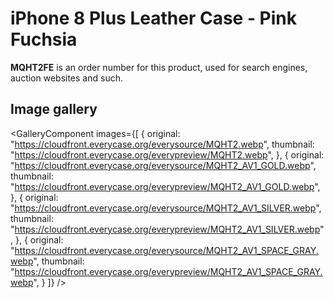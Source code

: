 
# iPhone 8 Plus Leather Case - Pink Fuchsia

<Callout type='info' emoji='👉🏻'>**MQHT2FE** is an order number for this product, used for search engines, auction websites and such.</Callout>

## Image gallery

<GalleryComponent
    images={[
      {
        original: "https://cloudfront.everycase.org/everysource/MQHT2.webp",
        thumbnail: "https://cloudfront.everycase.org/everypreview/MQHT2.webp",
      },
      {
        original: "https://cloudfront.everycase.org/everysource/MQHT2_AV1_GOLD.webp",
        thumbnail: "https://cloudfront.everycase.org/everypreview/MQHT2_AV1_GOLD.webp",
      },
      {
        original: "https://cloudfront.everycase.org/everysource/MQHT2_AV1_SILVER.webp",
        thumbnail: "https://cloudfront.everycase.org/everypreview/MQHT2_AV1_SILVER.webp",
      },
      {
        original: "https://cloudfront.everycase.org/everysource/MQHT2_AV1_SPACE_GRAY.webp",
        thumbnail: "https://cloudfront.everycase.org/everypreview/MQHT2_AV1_SPACE_GRAY.webp",
      }
    ]}
  />
